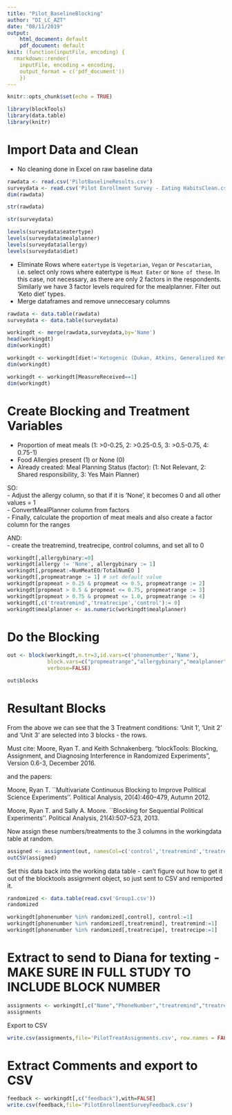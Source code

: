 ```yaml
---
title: "Pilot_BaselineBlocking"
author: "DI_LC_AZT"
date: "08/11/2019"
output: 
    html_document: default
    pdf_document: default
knit: (function(inputFile, encoding) {
  rmarkdown::render(
    inputFile, encoding = encoding,
    output_format = c('pdf_document')) 
    })
---
```


```r
knitr::opts_chunk$set(echo = TRUE)
```

```r
library(blockTools)
library(data.table)
library(knitr)
```


# Import Data and Clean
- No cleaning done in Excel on raw baseline data

```r
rawdata <- read.csv('PilotBaselineResults.csv')
surveydata <- read.csv('Pilot Enrollment Survey - Eating HabitsClean.csv')
dim(rawdata)
```

```r
str(rawdata)
```

```r
str(surveydata)
```


```r
levels(surveydata$eatertype)
levels(surveydata$mealplanner)
levels(surveydata$allergy)
levels(surveydata$diet)
```


- Eliminate Rows where `eatertype` is `Vegetarian`, `Vegan` or `Pescatarian`, i.e. select only rows where eatertype is `Meat Eater` or `None of these`. In this case, not necessary, as there are only 2 factors in the respondents. Similarly we have 3 factor levels required for the mealplanner. Filter out 'Keto diet' types.
- Merge dataframes and remove unneccesary columns

```r
rawdata <- data.table(rawdata)
surveydata <- data.table(surveydata)

workingdt <- merge(rawdata,surveydata,by='Name')
head(workingdt)
dim(workingdt)

workingdt <- workingdt[diet!='Ketogenic (Dukan, Atkins, Generalized Keto)',]
dim(workingdt)

workingdt <- workingdt[MeasureReceived==1]
dim(workingdt)
```


# Create Blocking and Treatment Variables

- Proportion of meat meals (1: >0-0.25, 2: >0.25-0.5, 3: >0.5-0.75, 4: 0.75-1)  
- Food Allergies present (1) or None (0)  
- Already created: Meal Planning Status (factor): (1: Not Relevant, 2: Shared responsibility, 3: Yes Main Planner)  

SO:  
- Adjust the allergy column, so that if it is 'None', it becomes 0 and all other values = 1   
- ConvertMealPlanner column from factors  
- Finally, calculate the proportion of meat meals and also create a factor column for the ranges  

AND:  
- create the treatremind, treatrecipe, control columns, and set all to 0  

```r
workingdt[,allergybinary:=0]
workingdt[allergy != 'None', allergybinary := 1]
workingdt[,propmeat:=NumMeatEO/TotalNumEO ]
workingdt[,propmeatrange := 1] # set default value
workingdt[propmeat > 0.25 & propmeat <= 0.5, propmeatrange := 2]
workingdt[propmeat > 0.5 & propmeat <= 0.75, propmeatrange := 3]
workingdt[propmeat > 0.75 & propmeat <= 1.0, propmeatrange := 4]
workingdt[,c('treatremind','treatrecipe','control'):= 0]
workingdt$mealplanner <- as.numeric(workingdt$mealplanner)
```

# Do the Blocking

```r
out <- block(workingdt,n.tr=3,id.vars=c('phonenumber','Name'),
             block.vars=c("propmeatrange","allergybinary","mealplanner"),
             verbose=FALSE)
```


```r
out$blocks
```
# Resultant Blocks
From the above we can see that the 3 Treatment conditions: 'Unit 1', 'Unit 2' and 'Unit 3' are selected into 3 blocks - the rows.   

Must cite: Moore, Ryan T. and Keith Schnakenberg. "blockTools: Blocking, Assignment, and Diagnosing Interference in Randomized Experiments", Version 0.6-3, December 2016.  

and the papers:  

Moore, Ryan T. ``Multivariate Continuous Blocking to Improve Political Science Experiments''. Political Analysis, 20(4):460--479, Autumn 2012.   

Moore, Ryan T. and Sally A. Moore. ``Blocking for Sequential Political Experiments''. Political Analysis, 21(4):507–523, 2013.  

Now assign these numbers/treatments to the 3 columns in the workingdata table at random.  

```r
assigned <- assignment(out, namesCol=c('control','treatremind','treatrecipe'),seed=42)
outCSV(assigned)
```

Set this data back into the working data table - can't figure out how to get it out of the blocktools assignment object, so just sent to CSV and remiported it.  

```r
randomized <- data.table(read.csv('Group1.csv'))
randomized
```

```r
workingdt[phonenumber %in% randomized[,control], control:=1]
workingdt[phonenumber %in% randomized[,treatremind], treatremind:=1]
workingdt[phonenumber %in% randomized[,treatrecipe], treatrecipe:=1]
```

# Extract to send to Diana for texting - MAKE SURE IN FULL STUDY TO INCLUDE BLOCK NUMBER

```r
assignments <- workingdt[,c("Name","PhoneNumber","treatremind","treatrecipe","control"),with=FALSE]
assignments
```

Export to CSV  

```r
write.csv(assignments,file='PilotTreatAssignments.csv', row.names = FALSE)
```

# Extract Comments and export to CSV

```r
feedback <- workingdt[,c("feedback"),with=FALSE]
write.csv(feedback,file='PilotEnrollmentSurveyFeedback.csv')
```


